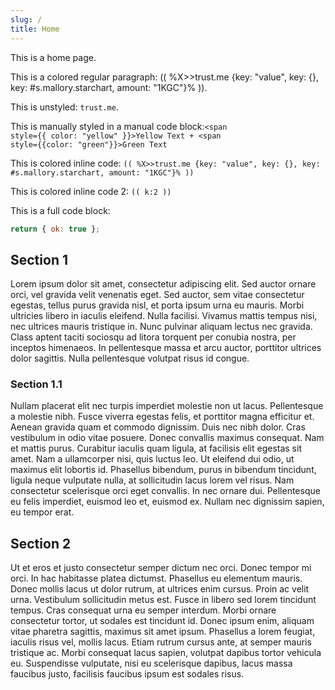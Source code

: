 ```yaml
---
slug: /
title: Home
---
```


This is a home page.

This is a colored regular paragraph: (( %X>>trust.me \{key: "value", key: \{}, key: #s.mallory.starchart, amount: "1KGC"}% )).

This is unstyled: `trust.me`.

This is manually styled in a manual code block:<code><span style={{ color: "yellow" }}>Yellow Text</span> + <span style={{color: "green"}}>Green Text</span></code>

This is colored inline code: `(( %X>>trust.me {key: "value", key: {}, key: #s.mallory.starchart, amount: "1KGC"}% ))`

This is colored inline code 2: `(( k:2 ))`

This is a full code block:

```javascript
return { ok: true };
```

## Section 1

Lorem ipsum dolor sit amet, consectetur adipiscing elit. Sed auctor ornare orci, vel gravida velit venenatis eget. Sed auctor, sem vitae consectetur egestas, tellus purus gravida nisl, et porta ipsum urna eu mauris. Morbi ultricies libero in iaculis eleifend. Nulla facilisi. Vivamus mattis tempus nisi, nec ultrices mauris tristique in. Nunc pulvinar aliquam lectus nec gravida. Class aptent taciti sociosqu ad litora torquent per conubia nostra, per inceptos himenaeos. In pellentesque massa et arcu auctor, porttitor ultrices dolor sagittis. Nulla pellentesque volutpat risus id congue.

### Section 1.1

Nullam placerat elit nec turpis imperdiet molestie non ut lacus. Pellentesque a molestie nibh. Fusce viverra egestas felis, et porttitor magna efficitur et. Aenean gravida quam et commodo dignissim. Duis nec nibh dolor. Cras vestibulum in odio vitae posuere. Donec convallis maximus consequat. Nam et mattis purus. Curabitur iaculis quam ligula, at facilisis elit egestas sit amet. Nam a ullamcorper nisi, quis luctus leo. Ut eleifend dui odio, ut maximus elit lobortis id. Phasellus bibendum, purus in bibendum tincidunt, ligula neque vulputate nulla, at sollicitudin lacus lorem vel risus. Nam consectetur scelerisque orci eget convallis. In nec ornare dui. Pellentesque eu felis imperdiet, euismod leo et, euismod ex. Nullam nec dignissim sapien, eu tempor erat.

## Section 2

Ut et eros et justo consectetur semper dictum nec orci. Donec tempor mi orci. In hac habitasse platea dictumst. Phasellus eu elementum mauris. Donec mollis lacus ut dolor rutrum, at ultrices enim cursus. Proin ac velit urna. Vestibulum sollicitudin metus est. Fusce in libero sed lorem tincidunt tempus. Cras consequat urna eu semper interdum. Morbi ornare consectetur tortor, ut sodales est tincidunt id. Donec ipsum enim, aliquam vitae pharetra sagittis, maximus sit amet ipsum. Phasellus a lorem feugiat, iaculis risus vel, mollis lacus. Etiam rutrum cursus ante, at semper mauris tristique ac. Morbi consequat lacus sapien, volutpat dapibus tortor vehicula eu. Suspendisse vulputate, nisi eu scelerisque dapibus, lacus massa faucibus justo, facilisis faucibus ipsum est sodales risus.
